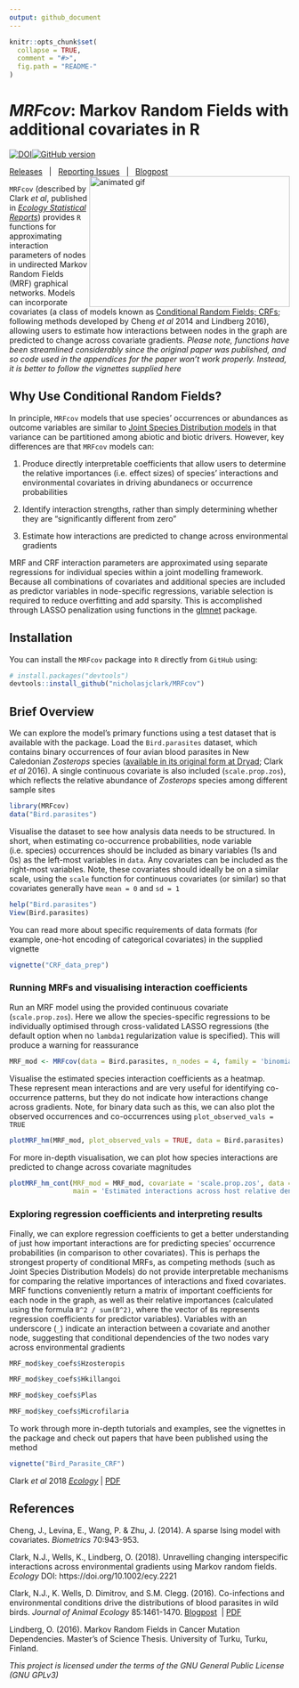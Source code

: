 ```yaml
---
output: github_document
---
```


<!-- README.md is generated from README.Rmd. Please edit that file -->

```r
knitr::opts_chunk$set(
  collapse = TRUE,
  comment = "#>",
  fig.path = "README-"
)
```

*MRFcov*: Markov Random Fields with additional covariates in R
================
[![DOI](https://zenodo.org/badge/116616159.svg)](https://zenodo.org/badge/latestdoi/116616159)[![GitHub version](https://badge.fury.io/gh/nicholasjclark%2FMRFcov.svg)](https://github.com/nicholasjclark/MRFcov)  
  
[Releases](https://github.com/nicholasjclark/MRFcov/releases)&nbsp;&nbsp;&nbsp;|&nbsp;&nbsp;&nbsp;[Reporting Issues](https://github.com/nicholasjclark/MRFcov/issues)&nbsp;&nbsp;&nbsp;|&nbsp;&nbsp;&nbsp;[Blogpost](http://nicholasjclark.weebly.com/biotic-interactions.html)
<img align="right" src=http://nicholasjclark.weebly.com/uploads/4/4/9/4/44946407/nclark-network-changes_orig.gif alt="animated gif" width="360" height="235"/>


`MRFcov` (described by Clark *et al*, published in [*Ecology Statistical Reports*](https://esajournals.onlinelibrary.wiley.com/doi/full/10.1002/ecy.2221)) provides `R` functions for approximating interaction parameters of nodes in undirected Markov Random Fields (MRF) graphical networks. Models can incorporate covariates (a class of models known as [Conditional Random Fields; CRFs](http://homepages.inf.ed.ac.uk/csutton/publications/crftut-fnt.pdf); following methods developed by Cheng *et al* 2014 and Lindberg 2016), allowing users to estimate how interactions between nodes in the graph are predicted to change across covariate gradients. *Please note, functions have been streamlined considerably since the original paper was published, and so code used in the appendices for the paper won't work properly. Instead, it is better to follow the vignettes supplied here*
  
## Why Use Conditional Random Fields?
In principle, `MRFcov` models that use species' occurrences or abundances as outcome variables are similar to [Joint Species Distribution models](https://methodsblog.wordpress.com/2015/12/22/warton_ovaskainen/) in that variance can be partitioned among abiotic and biotic drivers. However, key differences are that `MRFcov` models can:  
  
(1) Produce directly interpretable coefficients that allow users to determine the relative importances (i.e. effect sizes) of species' interactions and environmental covariates in driving abundanecs or occurrence probabilities  
  
(2) Identify interaction strengths, rather than simply determining whether they are "significantly different from zero"  
  
(3) Estimate how interactions are predicted to change across environmental gradients
  
  
MRF and CRF interaction parameters are approximated using separate regressions for individual species within a joint modelling framework. Because all combinations of covariates and additional species are included as predictor variables in node-specific regressions, variable selection is required to reduce overfitting and add sparsity. This is accomplished through LASSO penalization using functions in the  [glmnet](https://cran.r-project.org/web/packages/glmnet/index.html) package.  

## Installation

You can install the `MRFcov` package into `R` directly from `GitHub` using:

```r
# install.packages("devtools")
devtools::install_github("nicholasjclark/MRFcov")
```

## Brief Overview

We can explore the model's primary functions using a test dataset that is available with the package. Load the `Bird.parasites` dataset, which contains binary occurrences of four avian blood parasites in New Caledonian *Zosterops* species ([available in its original form at Dryad](http://dx.doi.org/10.5061/dryad.pp6k4); Clark *et al* 2016). A single continuous covariate is also included (`scale.prop.zos`), which reflects the relative abundance of *Zosterops* species among different sample sites
```r
library(MRFcov)
data("Bird.parasites")
```

Visualise the dataset to see how analysis data needs to be structured. In short, when estimating co-occurrence probabilities, node variable (i.e. species) occurrences should be included as binary variables (1s and 0s) as the left-most variables in `data`. Any covariates can be included as the right-most variables. Note, these covariates should ideally be on a similar scale, using the `scale` function for continuous covariates (or similar) so that covariates generally have `mean = 0` and `sd = 1`
```r
help("Bird.parasites")
View(Bird.parasites)
```

You can read more about specific requirements of data formats (for example, one-hot encoding of categorical covariates) in the supplied vignette
```r
vignette("CRF_data_prep")
```

### Running MRFs and visualising interaction coefficients
Run an MRF model using the provided continuous covariate (`scale.prop.zos`). Here we allow the species-specific regressions to be individually optimised through cross-validated LASSO regressions (the default option when no `lambda1` regularization value is specified). This will produce a warning for reassurance
```r
MRF_mod <- MRFcov(data = Bird.parasites, n_nodes = 4, family = 'binomial')
```

Visualise the estimated species interaction coefficients as a heatmap. These represent mean interactions and are very useful for identifying co-occurrence patterns, but they do not indicate how interactions change across gradients. Note, for binary data such as this, we can also plot the observed occurrences and co-occurrences using `plot_observed_vals = TRUE`
```r
plotMRF_hm(MRF_mod, plot_observed_vals = TRUE, data = Bird.parasites)
```

For more in-depth visualisation, we can plot how species interactions are predicted to change across covariate magnitudes
```r
plotMRF_hm_cont(MRF_mod = MRF_mod, covariate = 'scale.prop.zos', data = Bird.parasites, 
                main = 'Estimated interactions across host relative densities')
```

### Exploring regression coefficients and interpreting results
Finally, we can explore regression coefficients to get a better understanding of just how important interactions are for predicting species' occurrence probabilities (in comparison to other covariates). This is perhaps the strongest property of conditional MRFs, as competing methods (such as Joint Species Distribution Models) do not provide interpretable mechanisms for comparing the relative importances of interactions and fixed covariates. MRF functions conveniently return a matrix of important coefficients for each node in the graph, as well as their relative importances (calculated using the formula `B^2 / sum(B^2)`, where the vector of `B`s represents regression coefficients for predictor variables). Variables with an underscore (`_`) indicate an interaction between a covariate and another node, suggesting that conditional dependencies of the two nodes vary across environmental gradients
```r
MRF_mod$key_coefs$Hzosteropis
```

```r
MRF_mod$key_coefs$Hkillangoi
```

```r
MRF_mod$key_coefs$Plas
```

```r
MRF_mod$key_coefs$Microfilaria
```

To work through more in-depth tutorials and examples, see the vignettes in the package and check out papers that have been published using the method
```r
vignette("Bird_Parasite_CRF")
```

Clark *et al* 2018 [*Ecology*](https://esajournals.onlinelibrary.wiley.com/doi/full/10.1002/ecy.2221)&nbsp;|&nbsp;[PDF](http://nicholasjclark.weebly.com/uploads/4/4/9/4/44946407/clark_et_al-2018-ecology.pdf)

## References
Cheng, J., Levina, E., Wang, P. & Zhu, J. (2014). A sparse Ising model with covariates. *Biometrics* 70:943-953.   
  
Clark, N.J., Wells, K., Lindberg, O. (2018). Unravelling changing interspecific interactions across environmental gradients using Markov random fields. *Ecology* DOI: https://doi.org/10.1002/ecy.2221  
  
Clark, N.J., K. Wells, D. Dimitrov, and S.M. Clegg. (2016). Co-infections and environmental conditions drive the distributions of blood parasites in wild birds. *Journal of Animal Ecology* 85:1461-1470. [Blogpost](http://nicholasjclark.weebly.com/malariafilaria-coinfections.html) &nbsp;|&nbsp;[PDF](http://nicholasjclark.weebly.com/uploads/4/4/9/4/44946407/clark_et_al-2016-journal_of_animal_ecology.pdf)  
  
Lindberg, O. (2016). Markov Random Fields in Cancer Mutation Dependencies. Master's of Science Thesis. University of Turku, Turku, Finland.  
  
*This project is licensed under the terms of the GNU General Public License (GNU GPLv3)*

